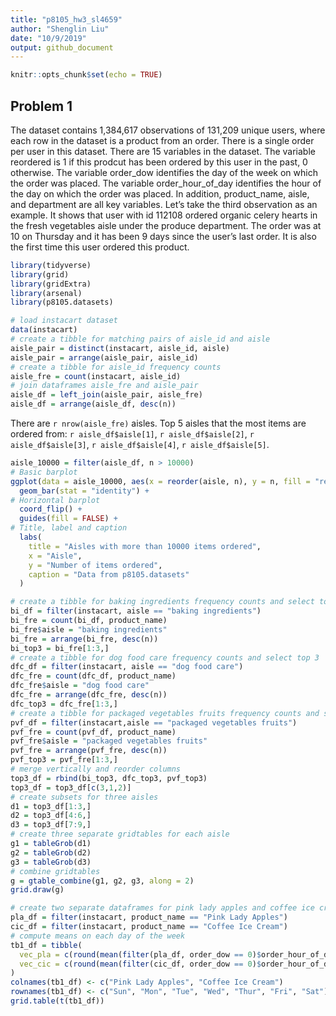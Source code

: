 ```yaml
---
title: "p8105_hw3_sl4659"
author: "Shenglin Liu"
date: "10/9/2019"
output: github_document
---
```


```r
knitr::opts_chunk$set(echo = TRUE)
```

## Problem 1

The dataset contains 1,384,617 observations of 131,209 unique users, where each row in the dataset is a product from an order. There is a single order per user in this dataset. There are 15 variables in the dataset. The variable reordered is 1 if this prodcut has been ordered by this user in the past, 0 otherwise. The variable order_dow identifies the day of the week on which the order was placed. The variable order_hour_of_day identifies the hour of the day on which the order was placed. In addition, product_name, aisle, and department are all key variables. Let's take the third observation as an example. It shows that user with id 112108 ordered organic celery hearts in the fresh vegetables aisle under the produce department. The order was at 10 on Thursday and it has been 9 days since the user's last order. It is also the first time this user ordered this product.

```r
library(tidyverse)
library(grid)
library(gridExtra)
library(arsenal)
library(p8105.datasets)

# load instacart dataset
data(instacart)
# create a tibble for matching pairs of aisle_id and aisle
aisle_pair = distinct(instacart, aisle_id, aisle)
aisle_pair = arrange(aisle_pair, aisle_id)
# create a tibble for aisle_id frequency counts
aisle_fre = count(instacart, aisle_id)
# join dataframes aisle_fre and aisle_pair
aisle_df = left_join(aisle_pair, aisle_fre)
aisle_df = arrange(aisle_df, desc(n))
```
There are `r nrow(aisle_fre)` aisles. Top 5 aisles that the most items are ordered from: `r aisle_df$aisle[1]`, `r aisle_df$aisle[2]`, `r aisle_df$aisle[3]`, `r aisle_df$aisle[4]`, `r aisle_df$aisle[5]`.

```r
aisle_10000 = filter(aisle_df, n > 10000)
# Basic barplot
ggplot(data = aisle_10000, aes(x = reorder(aisle, n), y = n, fill = "red")) +
  geom_bar(stat = "identity") + 
# Horizontal barplot
  coord_flip() +
  guides(fill = FALSE) +
# Title, label and caption
  labs(
    title = "Aisles with more than 10000 items ordered",
    x = "Aisle",
    y = "Number of items ordered",
    caption = "Data from p8105.datasets"
  )
```

```r
# create a tibble for baking ingredients frequency counts and select top 3
bi_df = filter(instacart, aisle == "baking ingredients")
bi_fre = count(bi_df, product_name)
bi_fre$aisle = "baking ingredients"
bi_fre = arrange(bi_fre, desc(n))
bi_top3 = bi_fre[1:3,]
# create a tibble for dog food care frequency counts and select top 3
dfc_df = filter(instacart, aisle == "dog food care")
dfc_fre = count(dfc_df, product_name)
dfc_fre$aisle = "dog food care"
dfc_fre = arrange(dfc_fre, desc(n))
dfc_top3 = dfc_fre[1:3,]
# create a tibble for packaged vegetables fruits frequency counts and select top 3
pvf_df = filter(instacart,aisle == "packaged vegetables fruits")
pvf_fre = count(pvf_df, product_name)
pvf_fre$aisle = "packaged vegetables fruits"
pvf_fre = arrange(pvf_fre, desc(n))
pvf_top3 = pvf_fre[1:3,]
# merge vertically and reorder columns
top3_df = rbind(bi_top3, dfc_top3, pvf_top3)
top3_df = top3_df[c(3,1,2)]
# create subsets for three aisles
d1 = top3_df[1:3,]
d2 = top3_df[4:6,]
d3 = top3_df[7:9,]
# create three separate gridtables for each aisle
g1 = tableGrob(d1)
g2 = tableGrob(d2)
g3 = tableGrob(d3)
# combine gridtables
g = gtable_combine(g1, g2, g3, along = 2)
grid.draw(g)
```

```r
# create two separate dataframes for pink lady apples and coffee ice cream
pla_df = filter(instacart, product_name == "Pink Lady Apples") 
cic_df = filter(instacart, product_name == "Coffee Ice Cream")
# compute means on each day of the week
tb1_df = tibble(
  vec_pla = c(round(mean(filter(pla_df, order_dow == 0)$order_hour_of_day), 2), round(mean(filter(pla_df, order_dow == 1)$order_hour_of_day), 2), round(mean(filter(pla_df, order_dow == 2)$order_hour_of_day), 2), round(mean(filter(pla_df, order_dow == 3)$order_hour_of_day), 2), round(mean(filter(pla_df, order_dow == 4)$order_hour_of_day), 2), round(mean(filter(pla_df, order_dow == 5)$order_hour_of_day), 2), round(mean(filter(pla_df, order_dow == 6)$order_hour_of_day), 2)),
  vec_cic = c(round(mean(filter(cic_df, order_dow == 0)$order_hour_of_day), 2), round(mean(filter(cic_df, order_dow == 1)$order_hour_of_day), 2), round(mean(filter(cic_df, order_dow == 2)$order_hour_of_day), 2), round(mean(filter(cic_df, order_dow == 3)$order_hour_of_day), 2), round(mean(filter(cic_df, order_dow == 4)$order_hour_of_day), 2), round(mean(filter(cic_df, order_dow == 5)$order_hour_of_day), 2), round(mean(filter(cic_df, order_dow == 6)$order_hour_of_day), 2))
) 
colnames(tb1_df) <- c("Pink Lady Apples", "Coffee Ice Cream")
rownames(tb1_df) <- c("Sun", "Mon", "Tue", "Wed", "Thur", "Fri", "Sat")
grid.table(t(tb1_df))
```



